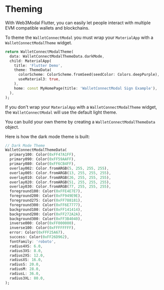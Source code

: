
# Theming

With Web3Modal Flutter, you can easily let people interact with multiple EVM compatible wallets and blockchains.

<CloudBanner />

To theme the `WalletConnectModal` you must wrap your `MaterialApp` with a `WalletConnectModalTheme` widget.

```dart
return WalletConnectModalTheme(
  data: WalletConnectModalThemeData.darkMode,
  child: MaterialApp(
    title: 'Flutter Demo',
    theme: ThemeData(
      colorScheme: ColorScheme.fromSeed(seedColor: Colors.deepPurple),
      useMaterial3: true,
    ),
    home: const MyHomePage(title: 'WalletConnectModal Sign Example'),
  ),
);
```

If you don't wrap your `MaterialApp` with a `WalletConnectModalTheme` widget, the `WalletConnectModal` will use the default light theme.

You can build your own theme by creating a `WalletConnectModalThemeData` object.

Here is how the dark mode theme is built:

```dart
// Dark Mode Theme
WalletConnectModalThemeData(
  primary100: Color(0xFF47A1FF),
  primary090: Color(0xFF59AAFF),
  primary080: Color(0xFF6CB4FF),
  overlay002: Color.fromARGB(5, 255, 255, 255),
  overlay005: Color.fromARGB(13, 255, 255, 255),
  overlay010: Color.fromARGB(26, 255, 255, 255),
  overlay020: Color.fromARGB(51, 255, 255, 255),
  overlay030: Color.fromARGB(77, 255, 255, 255),
  foreground100: Color(0xFFE4E7E7),
  foreground200: Color(0xFF949E9E),
  foreground275: Color(0xFF788181),
  foreground300: Color(0xFF6E7777),
  background100: Color(0xFF141414),
  background200: Color(0xFF272A2A),
  background300: Color(0xFF3B4040),
  inverse000: Color(0xFF000000),
  inverse100: Color(0xFFFFFFFF),
  error: Color(0xFFF25A67),
  success: Color(0xFF26D962),
  fontFamily: 'roboto',
  radius4XS: 6.0,
  radius3XS: 8.0,
  radius2XS: 12.0,
  radiusXS: 16.0,
  radiusS: 20.0,
  radiusM: 28.0,
  radiusL: 36.0,
  radius3XL: 80.0,
);
```